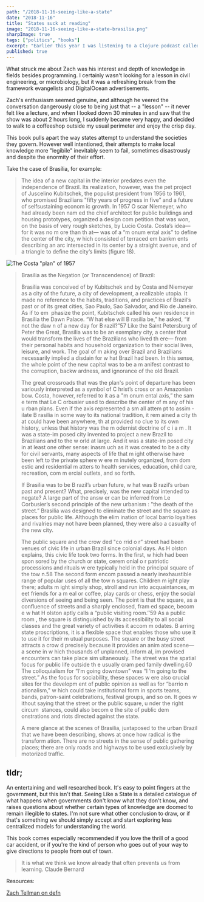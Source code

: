 ```yaml
---
path: "/2018-11-16-seeing-like-a-state"
date: "2018-11-16"
title: "States suck at reading"
image: "2018-11-16-seeing-like-a-state-brasilia.png"
sharpImage: true
tags: ["politics", "books"]
excerpt: "Earlier this year I was listening to a Clojure podcast called defn and heard a guy named Zach Tellman speak. He seemed smarter than me, so when he recommended a book called Seeing Like a State, I ordered a copy."
published: true
---
```


What struck me about Zach was his interest and depth of knowledge in fields besides programming. I certainly wasn't looking for a lesson in civil engineering, or microbiology, but it was a refreshing break from the framework evangelists and DigitalOcean advertisements.

Zach's enthusiasm seemed genuine, and although he veered the conversation dangerously close to being just that -- a "lesson" -- it never felt like a lecture, and when I looked down 30 minutes in and saw that the show was about 2 hours long, I suddenly became very happy, and decided to walk to a coffeeshop outside my usual perimeter and enjoy the crisp day.

This book pulls apart the way states attempt to understand the societies they govern. However well intentioned, their attempts to make local knowledge more "legibile" inevitably seem to fail, sometimes disastrously and despite the enormity of their effort.

Take the case of Brasília, for example:

> The idea of a new capital in the interior predates even the independence of Brazil. Its realization, however, was the pet project of Juscelino Kubitschek, the populist president from 1956 to 1961, who promised Brazilians "fifty years of progress in five” and a future of selfsustaining econom ic growth. In 1957 O scar Niemeyer, who had already been nam ed the chief architect for public buildings and housing prototypes, organized a design com petition that was won, on the basis of very rough sketches, by Lucio Costa. Costa’s idea— for it was no m ore than th at— was of a “m onum ental axis” to define the center of the city, w hich consisted of terraced em bankm ents describing an arc intersected in its center by a straight avenue, and of a triangle to define the city’s limits (figure 18).

![The Costa "plan" of 1957](https://blog.thegrepper.com/images/2018-11-16-seeing-like-a-state-brasilia.png)

> Brasilia as the Negation (or Transcendence) of Brazil:
>
> Brasilia was conceived of by Kubitschek and by Costa and Niemeyer as a city of the future, a city of development, a realizable utopia. It made no reference to the habits, traditions, and practices of Brazil’s past or of its great cities, Sao Paulo, Sao Salvador, and Rio de Janeiro. As if to em ­ phasize the point, Kubitschek called his own residence in Brasilia the Dawn Palace. “W hat else will B rasilia be,” he asked, “if not the daw n of a new day for B razil?”57 Like the Saint Petersburg of Peter the Great, Brasilia was to be an exemplary city, a center that would transform the lives of the Brazilians who lived th ere— from their personal habits and household organization to their social lives, leisure, and work. The goal of m aking over Brazil and Brazilians necessarily implied a disdain for w hat Brazil had been. In this sense, the whole point of the new capital was to be a m anifest contrast to the corruption, backw ardness, and ignorance of the old Brazil.
>
> The great crossroads that was the plan's point of departure has been variously interpreted as a symbol of C hrist’s cross or an Amazonian bow. Costa, however, referred to it as a "m onum ental axis,” the sam e term that Le C orbusier used to describe the center of m any of his u rban plans. Even if the axis represented a sm all attem pt to assim ­ ilate B rasilia in some way to its national tradition, it rem ained a city th at could have been anywhere, th at provided no clue to its own history, unless that history was the m odernist doctrine of c i a m . It was a state-im posed city invented to project a new Brazil to Brazilians and to the w orld at large. And it was a state-im posed city in at least one other sense: inasm uch as it was created to be a city for civil servants, many aspects of life that m ight otherwise have been left to the private sphere w ere m inutely organized, from dom estic and residential m atters to health services, education, child care, recreation, com m ercial outlets, and so forth.
>
> If Brasilia was to be B razil’s urban future, w hat was B razil’s urban past and present? What, precisely, was the new capital intended to negate? A large part of the answ er can be inferred from Le Corbusier’s second principle of the new urbanism : "the death of the street.” Brasilia was designed to eliminate the street and the square as places for public life. Although the elim ination of local barrio loyalties and rivalries may not have been planned, they were also a casualty of the new city.
>
> The public square and the crow ded "co rrid o r” street had been venues of civic life in urban Brazil since colonial days. As H olston explains, this civic life took two forms. In the first, w hich had been spon sored by the church or state, cerem onial o r patriotic processions and rituals w ere typically held in the principal square of the tow n.58 The second form encom passed a nearly inexhaustible range of popular uses of all the tow n squares. Children m ight play there; adults m ight simply shop, stroll and run into acquaintances, m eet friends for a m eal or coffee, play cards or chess, enjoy the social diversions of seeing and being seen. The point is that the square, as a confluence of streets and a sharply enclosed, fram ed space, becom e w hat H olston aptly calls a “public visiting room.’’59 As a public room , the square is distinguished by its accessibility to all social classes and the great variety of activities it accom m odates. B arring state proscriptions, it is a flexible space that enables those who use it to use it for their m utual purposes. The square or the busy street attracts a crow d precisely because it provides an anim ated scene— a scene in w hich thousands of unplanned, inform al, im provised encounters can take place sim ultaneously. The street was the spatial focus for public life outside th e usually cram ped family dwelling.60 The colloquialism for “I’m going downtown" was “I ’m going to the street.” As the focus for sociability, these spaces w ere also crucial sites for the developm ent of public opinion as well as for “barrio n ationalism," w hich could take institutional form in sports teams, bands, patron-saint celebrations, festival groups, and so on. It goes w ithout saying that the street or the public square, u nder the right circum ­ stances, could also becom e the site of public dem onstrations and riots directed against the state.
>
> A mere glance at the scenes of Brasilia, juxtaposed to the urban Brazil that we have been describing, shows at once how radical is the transform ation. There are no streets in the sense of public gathering places; there are only roads and highways to be used exclusively by motorized traffic.

## tldr;

An entertaining and well researched book. It's easy to point fingers at the government, but this isn't that. Seeing Like a State is a detailed catalogue of what happens when governments don't know what they don't know, and raises questions about whether certain types of knowledge are doomed to remain illegible to states. I'm not sure what other conclusion to draw, or if that's something we should simply accept and start exploring less centralized models for understanding the world.

This book comes especially recommended if you love the thrill of a good car accident, or if you're the kind of person who goes out of your way to give directions to people from out of town.

> It is what we think we know already that often prevents us from learning.
> Claude Bernard

Resources:

[Zach Tellman on defn](https://soundcloud.com/defn-771544745/30-zach-tellman-aka-ztellman)
